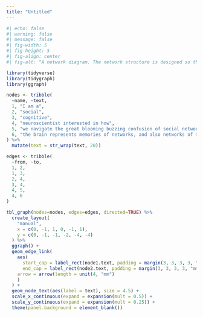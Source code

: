 ```yaml
---
title: "Untitled"
---
```


```r
#| echo: false
#| warning: false
#| message: false
#| fig-width: 5
#| fig-height: 5
#| fig-align: center
#| fig-alt: "A network diagram. The network structure is designed so that the sentence can either read: 'I am a social neuroscientist interested in how we navigate the great blooming buzzing confusion of social networks', or else 'I am a cognitive neuroscientist interested in how the brain represents memories of networks, and also networks of memories'"

library(tidyverse)
library(tidygraph)
library(ggraph)

nodes <- tribble(
  ~name, ~text,
  1, "I am a",
  2, "social",
  3, "cognitive",
  4, "neuroscientist interested in how",
  5, "we navigate the great blooming buzzing confusion of social networks",
  6, "the brain represents memories of networks, and also networks of memories"
) %>%
  mutate(text = str_wrap(text, 20))

edges <- tribble(
  ~from, ~to,
  1, 2,
  1, 3,
  2, 4,
  3, 4,
  4, 5,
  4, 6
)

tbl_graph(nodes=nodes, edges=edges, directed=TRUE) %>%
  create_layout(
    "manual",
    x = c(0, -1, 1, 0, -1, 1),
    y = c(0, -1, -1, -2, -4, -4)
  ) %>%
  ggraph() +
  geom_edge_link(
    aes(
      start_cap = label_rect(node1.text, padding = margin(3, 3, 3, 3, "mm")),
      end_cap = label_rect(node2.text, padding = margin(3, 3, 3, 3, "mm"))), 
    arrow = arrow(length = unit(4, "mm")
    )
  ) +
  geom_node_text(aes(label = text), size = 4.5) +
  scale_x_continuous(expand = expansion(mult = 0.5)) +
  scale_y_continuous(expand = expansion(mult = 0.25)) +
  theme(panel.background = element_blank())
```
